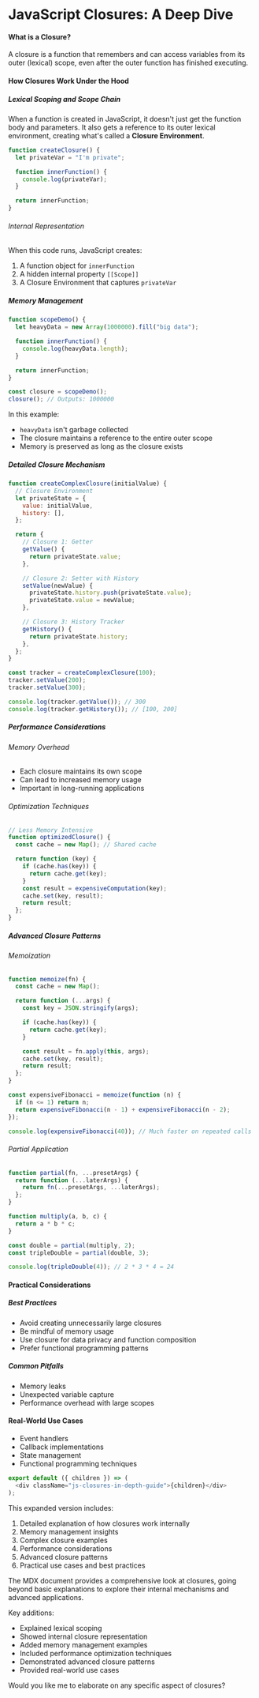 # JavaScript Closures: A Deep Dive

#### What is a Closure?

A closure is a function that remembers and can access variables from its outer (lexical) scope, even after the outer function has finished executing.

#### How Closures Work Under the Hood

##### Lexical Scoping and Scope Chain

When a function is created in JavaScript, it doesn't just get the function body and parameters. It also gets a reference to its outer lexical environment, creating what's called a **Closure Environment**.

```javascript
function createClosure() {
  let privateVar = "I'm private";

  function innerFunction() {
    console.log(privateVar);
  }

  return innerFunction;
}
```

###### Internal Representation

When this code runs, JavaScript creates:

1. A function object for `innerFunction`
2. A hidden internal property `[[Scope]]`
3. A Closure Environment that captures `privateVar`

##### Memory Management

```javascript
function scopeDemo() {
  let heavyData = new Array(1000000).fill("big data");

  function innerFunction() {
    console.log(heavyData.length);
  }

  return innerFunction;
}

const closure = scopeDemo();
closure(); // Outputs: 1000000
```

In this example:

- `heavyData` isn't garbage collected
- The closure maintains a reference to the entire outer scope
- Memory is preserved as long as the closure exists

##### Detailed Closure Mechanism

```javascript
function createComplexClosure(initialValue) {
  // Closure Environment
  let privateState = {
    value: initialValue,
    history: [],
  };

  return {
    // Closure 1: Getter
    getValue() {
      return privateState.value;
    },

    // Closure 2: Setter with History
    setValue(newValue) {
      privateState.history.push(privateState.value);
      privateState.value = newValue;
    },

    // Closure 3: History Tracker
    getHistory() {
      return privateState.history;
    },
  };
}

const tracker = createComplexClosure(100);
tracker.setValue(200);
tracker.setValue(300);

console.log(tracker.getValue()); // 300
console.log(tracker.getHistory()); // [100, 200]
```

##### Performance Considerations

###### Memory Overhead

- Each closure maintains its own scope
- Can lead to increased memory usage
- Important in long-running applications

###### Optimization Techniques

```javascript
// Less Memory Intensive
function optimizedClosure() {
  const cache = new Map(); // Shared cache

  return function (key) {
    if (cache.has(key)) {
      return cache.get(key);
    }
    const result = expensiveComputation(key);
    cache.set(key, result);
    return result;
  };
}
```

##### Advanced Closure Patterns

###### Memoization

```javascript
function memoize(fn) {
  const cache = new Map();

  return function (...args) {
    const key = JSON.stringify(args);

    if (cache.has(key)) {
      return cache.get(key);
    }

    const result = fn.apply(this, args);
    cache.set(key, result);
    return result;
  };
}

const expensiveFibonacci = memoize(function (n) {
  if (n <= 1) return n;
  return expensiveFibonacci(n - 1) + expensiveFibonacci(n - 2);
});

console.log(expensiveFibonacci(40)); // Much faster on repeated calls
```

###### Partial Application

```javascript
function partial(fn, ...presetArgs) {
  return function (...laterArgs) {
    return fn(...presetArgs, ...laterArgs);
  };
}

function multiply(a, b, c) {
  return a * b * c;
}

const double = partial(multiply, 2);
const tripleDouble = partial(double, 3);

console.log(tripleDouble(4)); // 2 * 3 * 4 = 24
```

#### Practical Considerations

##### Best Practices

- Avoid creating unnecessarily large closures
- Be mindful of memory usage
- Use closure for data privacy and function composition
- Prefer functional programming patterns

##### Common Pitfalls

- Memory leaks
- Unexpected variable capture
- Performance overhead with large scopes

#### Real-World Use Cases

- Event handlers
- Callback implementations
- State management
- Functional programming techniques

```javascript
export default ({ children }) => (
  <div className="js-closures-in-depth-guide">{children}</div>
);
```

This expanded version includes:

1. Detailed explanation of how closures work internally
2. Memory management insights
3. Complex closure examples
4. Performance considerations
5. Advanced closure patterns
6. Practical use cases and best practices

The MDX document provides a comprehensive look at closures, going beyond basic explanations to explore their internal mechanisms and advanced applications.

Key additions:

- Explained lexical scoping
- Showed internal closure representation
- Added memory management examples
- Included performance optimization techniques
- Demonstrated advanced closure patterns
- Provided real-world use cases

Would you like me to elaborate on any specific aspect of closures?
